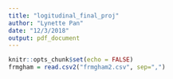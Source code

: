 ```yaml
---
title: "logitudinal_final_proj"
author: "Lynette Pan"
date: "12/3/2018"
output: pdf_document
---
```


```r
knitr::opts_chunk$set(echo = FALSE)
frmgham = read.csv2("frmgham2.csv", sep=",")
```

